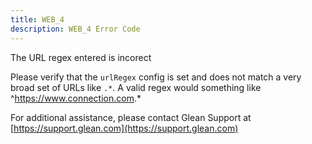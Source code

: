 ```yaml
---
title: WEB_4
description: WEB_4 Error Code
---
```


The URL regex entered is incorect

Please verify that the `urlRegex` config is set and does not match a very broad set of URLs like `.*`. A valid regex would something like ^https://www.connection.com.*

For additional assistance, please contact Glean Support at [https://support.glean.com](https://support.glean.com)
